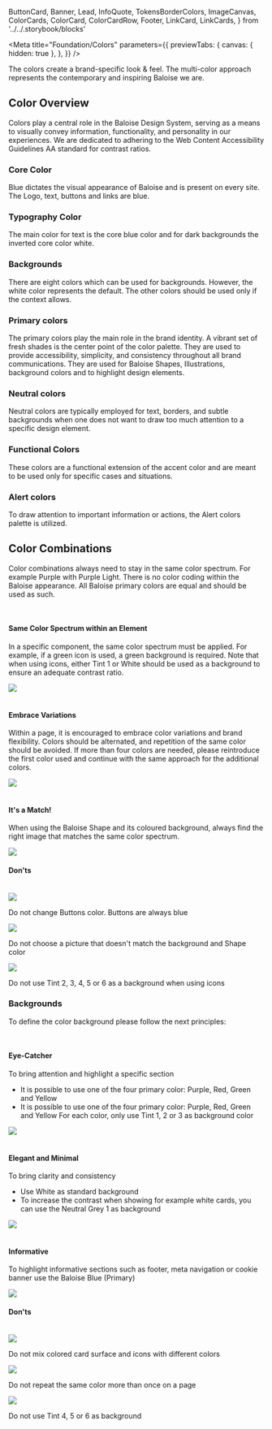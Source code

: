   ButtonCard,
  Banner,
  Lead,
  InfoQuote,
  TokensBorderColors,
  ImageCanvas,
  ColorCards,
  ColorCard,
  ColorCardRow,
  Footer,
  LinkCard,
  LinkCards,
} from '../../.storybook/blocks'

<Meta
  title="Foundation/Colors"
  parameters={{
    previewTabs: {
      canvas: { hidden: true },
    },
  }}
/>

<Banner label="Colors" section="Foundation" color="purple" puzzle />

<Lead>
  The colors create a brand-specific look & feel. The multi-color approach represents the contemporary and inspiring
  Baloise we are.
</Lead>

## Color Overview

Colors play a central role in the Baloise Design System, serving as a means to visually convey information,
functionality, and personality in our experiences.
We are dedicated to adhering to the Web Content Accessibility Guidelines AA standard for contrast ratios.

### Core Color

Blue dictates the visual appearance of Baloise and is present on every site. The Logo, text, buttons and links are blue.

<ColorCards>
  <ColorCard background color="primary" />
</ColorCards>

### Typography Color

The main color for text is the core blue color and for dark backgrounds the inverted core color white.

<ColorCards>
  <ColorCard background color="primary" />
  <ColorCard background color="white" />
</ColorCards>

### Backgrounds

There are eight colors which can be used for backgrounds.
However, the white color represents the default. The other colors should be used only if the context allows.

<ColorCards>
  <ColorCard background color="white" />
  <ColorCard background color="grey-1" />
  <ColorCard background color="grey-3" />
  <ColorCard background color="primary" />
  <ColorCard background color="green" />
  <ColorCard background color="purple" />
  <ColorCard background color="red" />
  <ColorCard background color="yellow" />
</ColorCards>

### Primary colors

The primary colors play the main role in the brand identity. A vibrant set of fresh shades is the center point of the color palette. They are used to provide accessibility, simplicity, and consistency throughout all brand communications. They are used for Baloise Shapes, Illustrations, background colors and to highlight design elements.

<ColorCardRow color="green" />
<ColorCardRow color="purple" />
<ColorCardRow color="red" />
<ColorCardRow color="yellow" />

### Neutral colors

Neutral colors are typically employed for text, borders, and subtle backgrounds when one does not want to draw too much attention to a specific design element.

<ColorCardRow color="grey" />

### Functional Colors

These colors are a functional extension of the accent color and are meant to be used only for specific cases and situations.

<ColorCardRow color="blue" />
<ColorCardRow color="light-blue" />

### Alert colors

To draw attention to important information or actions, the Alert colors palette is utilized.

<ColorCardRow color="info" />
<ColorCardRow color="success" />
<ColorCardRow color="warning" />
<ColorCardRow color="danger" />

## Color Combinations

Color combinations always need to stay in the same color spectrum. For example Purple with Purple Light. There is no color coding within the Baloise appearance. All Baloise primary colors are equal and should be
used as such.


<br />
<div className="sb-unstyled columns">
  <div className="column is-4">
    <h4 className="title is-size-medium m-none">Same Color Spectrum within an Element</h4>
    <p>
      In a specific component, the same color spectrum must be applied. For example, if a green icon is used, a green
      background is required. Note that when using icons, either Tint 1 or White should be used as a background to
      ensure an adequate contrast ratio.
    </p>
  </div>
  <div className="column is-8">
    <img src={ColorCombinations} />
  </div>
</div>

<br />
<div className="sb-unstyled columns">
  <div className="column is-4">
    <h4 className="title is-size-medium m-none">Embrace Variations</h4>
    <p>
      Within a page, it is encouraged to embrace color variations and brand flexibility. Colors should be alternated,
      and repetition of the same color should be avoided. If more than four colors are needed, please reintroduce the
      first color used and continue with the same approach for the additional colors.
    </p>
  </div>
  <div className="column is-8">
    <img src={ColorCombinations2} />
  </div>
</div>

<br />
<div className="sb-unstyled columns">
  <div className="column is-4">
    <h4 className="title is-size-medium m-none">It's a Match!</h4>
    <p>
      When using the Baloise Shape and its coloured background, always find the right image that matches the same color
      spectrum.
    </p>
  </div>
  <div className="column is-8">
    <img src={ColorCombinations3} />
  </div>
</div>

#### Don'ts


<br />
<div className="sb-unstyled columns">
  <div className="column is-4">
    <img src={ColorCombinations4} />
    <p>Do not change Buttons color. Buttons are always blue</p>
  </div>
  <div className="column is-4">
    <img src={ColorCombinations5} />
    <p>Do not choose a picture that doesn't match the background and Shape color</p>
  </div>
  <div className="column is-4">
    <img src={ColorCombinations6} />
    <p>Do not use Tint 2, 3, 4, 5 or 6 as a background when using icons</p>
  </div>
</div>

### Backgrounds

To define the color background please follow the next principles:


<br />
<div className="sb-unstyled columns">
  <div className="column is-4">
    <h4 className="title is-size-medium m-none">Eye-Catcher</h4>
    <p>
      To bring attention and highlight a specific section
      <ul>
        <li>It is possible to use one of the four primary color: Purple, Red, Green and Yellow</li>
        <li>
          It is possible to use one of the four primary color: Purple, Red, Green and Yellow For each color, only use
          Tint 1, 2 or 3 as background color
        </li>
      </ul>
    </p>
  </div>
  <div className="column is-8">
    <img src={Backgrounds1} />
  </div>
</div>

<br />
<div className="sb-unstyled columns">
  <div className="column is-4">
    <h4 className="title is-size-medium m-none">Elegant and Minimal</h4>
    <p>
      To bring clarity and consistency
      <ul>
        <li>Use White as standard background</li>
        <li>
          To increase the contrast when showing for example white cards, you can use the Neutral Grey 1 as background
        </li>
      </ul>
    </p>
  </div>
  <div className="column is-8">
    <img src={Backgrounds2} />
  </div>
</div>

<br />
<div className="sb-unstyled columns">
  <div className="column is-4">
    <h4 className="title is-size-medium m-none">Informative</h4>
    <p>To highlight informative sections such as footer, meta navigation or cookie banner use the Baloise Blue (Primary)</p>
  </div>
  <div className="column is-8">
    <img src={Backgrounds3} />
  </div>
</div>

#### Don'ts


<br />
<div className="sb-unstyled columns">
  <div className="column is-4">
    <img src={Backgrounds4} />
    <p>Do not mix colored card surface and icons with different colors</p>
  </div>
  <div className="column is-4">
    <img src={Backgrounds5} />
    <p>Do not repeat the same color more than once on a page</p>
  </div>
  <div className="column is-4">
    <img src={Backgrounds6} />
    <p>Do not use Tint 4, 5 or 6 as background</p>
  </div>
</div>

<Footer>
  <LinkCards>
    <LinkCard
      pageTitle="Foundation/Design Tokens"
      description="Design tokens serve as the definitive source for naming and storing design choices."
    />
    <LinkCard
      pageTitle="CSS Utilities/Background/Background Colors"
      description="Select from a range of colors for the background of an element"
    />
    <LinkCard
      pageTitle="CSS Utilities/Typography/Text Colors"
      description=" Diverse color palettes available for the text of an element"
    />
    <LinkCard
      pageTitle="CSS Utilities/Border/Border Colors"
      description="Diverse color palettes available for element borders"
    />
  </LinkCards>
</Footer>
